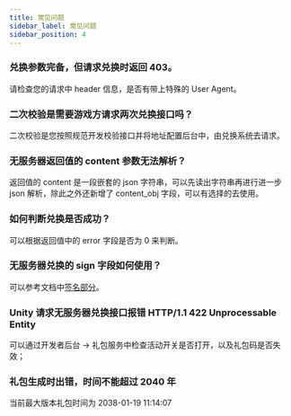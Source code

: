 ```yaml
---
title: 常见问题
sidebar_label: 常见问题
sidebar_position: 4
---
```




###  兑换参数完备，但请求兑换时返回 403。

请检查您的请求中 header 信息，是否有带上特殊的 User Agent。

###  二次校验是需要游戏方请求两次兑换接口吗？

二次校验是您按照规范开发校验接口并将地址配置后台中，由兑换系统去请求。

###  无服务器返回值的 content 参数无法解析？

返回值的 content 是一段嵌套的 json 字符串，可以先读出字符串再进行进一步 json 解析，除此之外还新增了 content_obj 字段，可以有选择的去使用。

###  如何判断兑换是否成功？

可以根据返回值中的 error 字段是否为 0 来判断。

###  无服务器兑换的 sign 字段如何使用？

可以参考文档中[签名部分](/sdk/tds-gift/guide/#签名)。

###  Unity 请求无服务器兑换接口报错 HTTP/1.1 422 Unprocessable Entity

可以通过开发者后台 -> 礼包服务中检查活动开关是否打开，以及礼包码是否失效；

### 礼包生成时出错，时间不能超过 2040 年

当前最大版本礼包时间为 2038-01-19 11:14:07 
